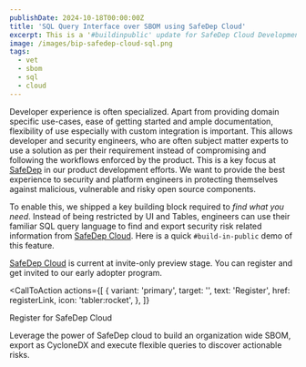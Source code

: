 ```yaml
---
publishDate: 2024-10-18T00:00:00Z
title: 'SQL Query Interface over SBOM using SafeDep Cloud'
excerpt: This is a '#buildinpublic' update for SafeDep Cloud Development. UI often becomes a bottleneck for developer tools causing friction. We want to overcome it by providing an SQL query interface of SBOM and security metadata.
image: /images/bip-safedep-cloud-sql.png
tags:
  - vet
  - sbom
  - sql
  - cloud
---
```



Developer experience is often specialized. Apart from providing domain specific use-cases, ease of getting started and ample documentation, flexibility of use especially with custom integration is important. This allows developer and security engineers, who are often subject matter experts to use a solution as per their requirement instead of compromising and following the workflows enforced by the product. This is a key focus at [SafeDep](#) in our product development efforts. We want to provide the best experience to security and platform engineers in protecting themselves against malicious, vulnerable and risky open source components. 

To enable this, we shipped a key building block required to *find what you need*. Instead of being restricted by UI and Tables, engineers can use their familiar SQL query language to find and export security risk related information from [SafeDep Cloud](#). Here is a quick `#build-in-public` demo of this feature.

<YouTube id="https://youtu.be/ayRmXVXC1VY" />

[SafeDep Cloud](#) is current at invite-only preview stage. You can register and get invited to our early adopter program.

<CallToAction
    actions={[
      {
        variant: 'primary',
        target: '',
        text: 'Register',
        href: registerLink,
        icon: 'tabler:rocket',
      },
    ]}
  >
  <Fragment slot="title">Register for SafeDep Cloud</Fragment>

  <Fragment slot="subtitle">
    Leverage the power of SafeDep cloud to build an organization wide SBOM, export as CycloneDX and execute flexible queries to discover actionable risks.
  </Fragment>
</CallToAction>